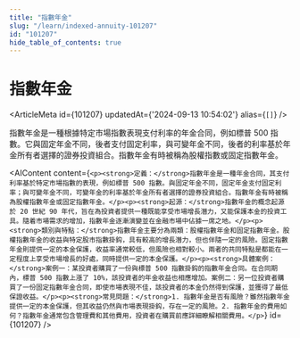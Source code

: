 ```yaml
---
title: "指數年金"
slug: "/learn/indexed-annuity-101207"
id: "101207"
hide_table_of_contents: true
---
```



# 指數年金

<ArticleMeta id={101207} updatedAt={'2024-09-13 10:54:02'} alias={`[]`} />
<div className='border-solid border-b border-t-0 my-4 border-[var(--ifm-color-gray-300)]' />

指數年金是一種根據特定市場指數表現支付利率的年金合同，例如標普 500 指數。它與固定年金不同，後者支付固定利率，與可變年金不同，後者的利率基於年金所有者選擇的證券投資組合。指數年金有時被稱為股權指數或固定指數年金。

<AIContent content={`<p><strong>定義：</strong>指數年金是一種年金合同，其支付利率基於特定市場指數的表現，例如標普 500 指數。與固定年金不同，固定年金支付固定利率；與可變年金不同，可變年金的利率基於年金所有者選擇的證券投資組合。指數年金有時被稱為股權指數年金或固定指數年金。</p><p><strong>起源：</strong>指數年金的概念起源於 20 世紀 90 年代，旨在為投資者提供一種既能享受市場增長潛力，又能保護本金的投資工具。隨着市場需求的增加，指數年金逐漸演變並在金融市場中佔據一席之地。</p><p><strong>類別與特點：</strong>指數年金主要分為兩類：股權指數年金和固定指數年金。股權指數年金的收益與特定股市指數掛鈎，具有較高的增長潛力，但也伴隨一定的風險。固定指數年金則提供一定的本金保護，收益率通常較低，但風險也相對較小。兩者的共同特點是都能在一定程度上享受市場增長的好處，同時提供一定的本金保護。</p><p><strong>具體案例：</strong>案例一：某投資者購買了一份與標普 500 指數掛鈎的指數年金合同。在合同期內，標普 500 指數上漲了 10%，該投資者的年金收益也相應增加。案例二：另一位投資者購買了一份固定指數年金合同，即使市場表現不佳，該投資者的本金仍然得到保護，並獲得了最低保證收益。</p><p><strong>常見問題：</strong>1. 指數年金是否有風險？雖然指數年金提供一定的本金保護，但其收益仍然與市場表現掛鈎，存在一定的風險。2. 指數年金的費用如何？指數年金通常包含管理費和其他費用，投資者在購買前應詳細瞭解相關費用。</p>`} id={101207} />
